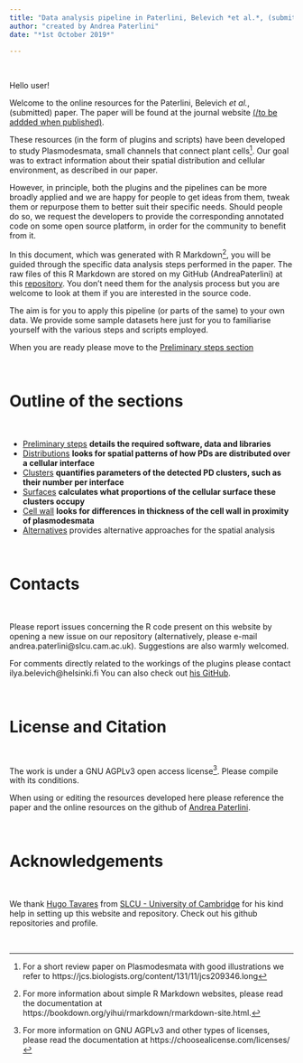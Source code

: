 ```yaml
---
title: "Data analysis pipeline in Paterlini, Belevich *et al.*, (submitted)"
author: "created by Andrea Paterlini"
date: "*1st October 2019*"

---
```


<br>

Hello user!

Welcome to the online resources for the Paterlini, Belevich *et al.*, (submitted) paper. 
The paper will be found at the journal website [(/to be addded when published)](actual link).

These resources (in the form of plugins and scripts) have been developed to study Plasmodesmata, small channels that connect plant cells[^1]. Our goal was to extract information about their spatial distribution and cellular environment, as described in our paper.

However, in principle, both the plugins and the pipelines can be more broadly applied and we are happy for people to get ideas from them, tweak them or repurpose them to better suit their specific needs. Should people do so, we request the developers to provide the corresponding annotated code on some open source platform, in order for the community to benefit from it.

In this document, which was generated with R Markdown[^2], you will be guided through the specific data analysis steps performed in the paper. The raw files of this R Markdown are stored on my GitHub (AndreaPaterlini) at this [repository](https://github.com/AndreaPaterlini/Plasmodesmata_dist_wall). You don't need them for the analysis process but you are welcome to look at them if you are interested in the source code.

The aim is for you to apply this pipeline (or parts of the same) to your own data. We provide some sample datasets here just for you to familiarise yourself with the various steps and scripts employed. 

When you are ready please move to the [Preliminary steps section](preliminary.html)

<br>

# Outline of the sections

<br>

* [Preliminary steps](preliminary.html) **details the required software, data and libraries**
* [Distributions](distributions.html) **looks for spatial patterns of how PDs are distributed over a cellular interface**
* [Clusters](clusters.html) **quantifies parameters of the detected PD clusters, such as their number per interface**
* [Surfaces](surfaces.html) **calculates what proportions of the cellular surface these clusters occupy**
* [Cell wall](wall.html) **looks for differences in thickness of the cell wall in proximity of plasmodesmata**
* [Alternatives](Ripley.html) provides alternative approaches for the spatial analysis

<br>

# Contacts 

<br>

Please report issues concerning the R code present on this website by opening a new issue on our repository (alternatively, please e-mail andrea.paterlini@slcu.cam.ac.uk). Suggestions are also warmly welcomed.

For comments directly related to the workings of the plugins please contact ilya.belevich@helsinki.fi 
You can also check out [his GitHub](https://github.com/Ajaxels).

<br>

# License and Citation 

<br>

The work is under a GNU AGPLv3 open access license[^3]. Please compile with its conditions.

When using or editing the resources developed here please reference the paper and the online resources on the github of [Andrea Paterlini](https://github.com/AndreaPaterlini).

<br>

# Acknowledgements 

<br>

We thank [Hugo Tavares](https://github.com/tavareshugo) from [SLCU - University of Cambridge](https://www.slcu.cam.ac.uk/people/tavares-hugo) for his kind help in setting up this website and repository. Check out his github repositories and profile.

<br>

[^1]: For a short review paper on Plasmodesmata with good illustrations we refer to 
https://jcs.biologists.org/content/131/11/jcs209346.long

[^2]: For more information about simple R Markdown websites, please read the documentation at 
https://bookdown.org/yihui/rmarkdown/rmarkdown-site.html.

[^3]: For more information on GNU AGPLv3 and other types of licenses, please read the documentation at 
https://choosealicense.com/licenses/
